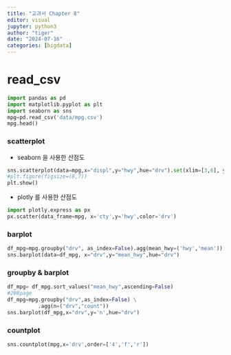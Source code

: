 ```yaml
---
title: "교과서 Chapter 8"
editor: visual
jupyter: python3
author: "tiger"
date: "2024-07-16"
categories: [bigdata]
---
```


# read_csv

```python
import pandas as pd
import matplotlib.pyplot as plt    
import seaborn as sns    
mpg=pd.read_csv('data/mpg.csv')
mpg.head()
```

### scatterplot

-   seaborn 을 사용한 산점도

```python
sns.scatterplot(data=mpg,x="displ",y="hwy",hue="drv").set(xlim=[3,6], ylim=[10,30])
#plt.figure(figsize=(8,7))
plt.show()
```

-   plotly 를 사용한 산점도

```python
import plotly.express as px
px.scatter(data_frame=mpg, x='cty',y='hwy',color='drv')
```

### barplot

```python
df_mpg=mpg.groupby("drv", as_index=False).agg(mean_hwy=('hwy','mean'))
sns.barplot(data=df_mpg, x="drv",y="mean_hwy",hue="drv")
```

### groupby & barplot

```python
df_mpg= df_mpg.sort_values("mean_hwy",ascending=False)
#208page
df_mpg=mpg.groupby("drv",as_index=False) \
          .agg(n=("drv","count"))    
sns.barplot(df_mpg,x="drv",y='n',hue="drv")
```

### countplot

```python
sns.countplot(mpg,x='drv',order=['4','f','r'])
```
